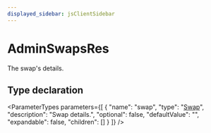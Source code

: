 ```yaml
---
displayed_sidebar: jsClientSidebar
---
```



# AdminSwapsRes

The swap's details.

## Type declaration

<ParameterTypes parameters={[
  {
    "name": "swap",
    "type": "[Swap](../classes/internal.Swap.mdx)",
    "description": "Swap details.",
    "optional": false,
    "defaultValue": "",
    "expandable": false,
    "children": []
  }
]} />
